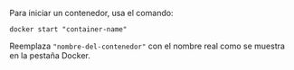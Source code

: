 Para iniciar un contenedor, usa el comando:

```
docker start "container-name"
```

Reemplaza `"nombre-del-contenedor"` con el nombre real como se muestra en la pestaña Docker.
